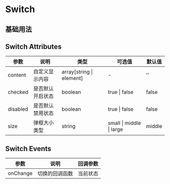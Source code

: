 # Switch


## 基础用法


<DemoBase/>

##  Switch Attributes

| 参数 | 说明 | 类型 | 可选值 | 默认值 |
| -------- | ----- | ---- | ---- | ---- |
| content |  自定义显示内容 |  array[string \| element] | - | '' |
| checked |  是否默认开启状态 | boolean | true  \| false |  false |
| disabled |  是否默认禁用状态 | boolean | true  \| false |  false |
| size | 弹框大小类型 | string | small \| middle \| large | middle |


##  Switch Events

| 参数 | 说明 | 回调参数 |
| ------- | ------- | ------- |
|  onChange |  切换的回调函数 | 当前状态 |
